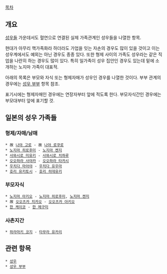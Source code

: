 [[목차]]
== 개요 ==
[[성우]]들 가운데서도 혈연으로 연결된 실제 가족관계인 성우들을 나열한 항목.

현대가 아무리 핵가족화라 하더라도 가업을 잇는 자손의 경우도 많이 있을 것이고 이는 성우계에서도 예외는 아닌 경우도 종종 있다. 또한 형제 사이의 가족도 성우라는 같은 직업을 나란히 하는 경우도 많이 있다. 특히 일가족이 성우 집안인 경우도 있는데 밑에 소개하는 노지마 가족이 대표적.

아래의 목록은 부모와 자식 또는 형제자매가 성우인 경우를 나열한 것이다.
부부 관계의 경우에는 [[성우 부부]] 항목 참조.

표기시에는 형제자매인 경우에는 연장자부터 앞에 적도록 한다.
부모자식간인 경우에는 부모대부터 앞에 표기할 것.

== 일본의 성우 가족들 ==
=== 형제/자매/남매 ===
 * 故 [[나야 고로]] - 故 [[나야 로쿠로]]
 * [[노지마 히로후미]] - [[노지마 켄지]]
 * [[사와시로 미유키]] - [[사와시로 치하루]]
 * [[오오하라 사야카]] - [[오오하라 타카시]]
 * [[우치다 마아야]] - [[우치다 유우마]]
 * [[호리 유키토시]] - [[호리 히데유키]]

=== 부모자식 ===
 * [[노지마 아키오]] - [[노지마 히로후미]], [[노지마 켄지]]
 * 故 [[오오츠카 치카오]] - [[오오츠카 아키오]]
 * [[한 케이코]] - [[한 메구미]]

=== 사촌지간 ===
 * [[하라마키 코지]] - [[타무라 유카리]]

== 관련 항목 ==
 * [[성우]]
 * [[성우 부부]]
